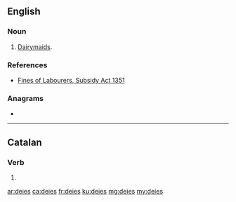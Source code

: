 ==English==

===Noun===
{{head|en|noun plural form}}

# {{label|en|obsolete}} {{plural of|deie|lang=en}} [[dairymaid|Dairymaids]].

===References===
* [[Wikisource:Fines of Labourers, Subsidy Act 1351|Fines of Labourers, Subsidy Act 1351]]

===Anagrams===
* {{l|en|idées}}

----

==Catalan==

===Verb===
{{head|ca|verb form}}

# {{ca-verb form of|p=2|n=sg|t=impf|m=ind|dir}}

[[ar:deies]]
[[ca:deies]]
[[fr:deies]]
[[ku:deies]]
[[mg:deies]]
[[my:deies]]